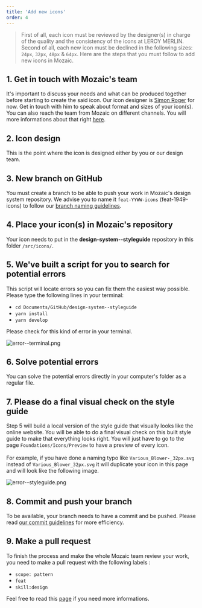 ```yaml
---
title: 'Add new icons'
order: 4
---
```


> First of all, each icon must be reviewed by the designer(s) in charge of the quality and the consistency of the icons at LEROY MERLIN. Second of all, each new icon must be declined in the following sizes: `24px`, `32px`, `48px` & `64px`. Here are the steps that you must follow to add new icons in Mozaic.

## 1. Get in touch with Mozaic's team

It's important to discuss your needs and what can be produced together before starting to create the said icon. Our icon designer is [Simon Roger](mailto:simon.roger@ext.leroymerlin.fr) for now. Get in touch with him to speak about format and sizes of your icon(s). You can also reach the team from Mozaic on different channels. You will more informations about that right [here](https://mozaic.adeo.cloud/Help/).

## 2. Icon design

This is the point where the icon is designed either by you or our design team.

## 3. New branch on GitHub

You must create a branch to be able to push your work in Mozaic's design system repository. We advise you to name it `feat-YYWW-icons` (feat-1949-icons) to follow our [branch naming guidelines](/Contributing/Developers/GitConventions/#branch-names).

## 4. Place your icon(s) in Mozaic's repository

Your icon needs to put in the **design-system--styleguide** repository in this folder `/src/icons/`.

## 5. We've built a script for you to search for potential errors

This script will locate errors so you can fix them the easiest way possible. Please type the following lines in your terminal:
* `cd Documents/GitHub/design-system--styleguide`
* `yarn install`
* `yarn develop`

Please check for this kind of error in your terminal.

![error--terminal.png](error--terminal.png)

## 6. Solve potential errors

You can solve the potential errors directly in your computer's folder as a regular file.

## 7. Please do a final visual check on the style guide

Step 5 will build a local version of the style guide that visually looks like the online website. You will be able to do a final visual check on this built style guide to make that everything looks right. You will just have to go to the page `Foundations/Icons/Preview` to have a preview of every icon.<br/><br/>
For example, if you have done a naming typo like `Various_Blower-_32px.svg` instead of `Various_Blower_32px.svg` it will duplicate your icon in this page and will look like the following image.

![error--styleguide.png](error--styleguide.png)

## 8. Commit and push your branch

To be available, your branch needs to have a commit and be pushed. Please read [our commit guidelines](/Contributing/Developers/GitConventions/#commit-message) for more efficiency.

## 9. Make a pull request

To finish the process and make the whole Mozaic team review your work, you need to make a pull request with the following labels :
* `scope: pattern`
* `feat`
* `skill:design`

Feel free to read this [page](/Contributing/Developers/GitConventions/#pull-requests) if you need more informations.
